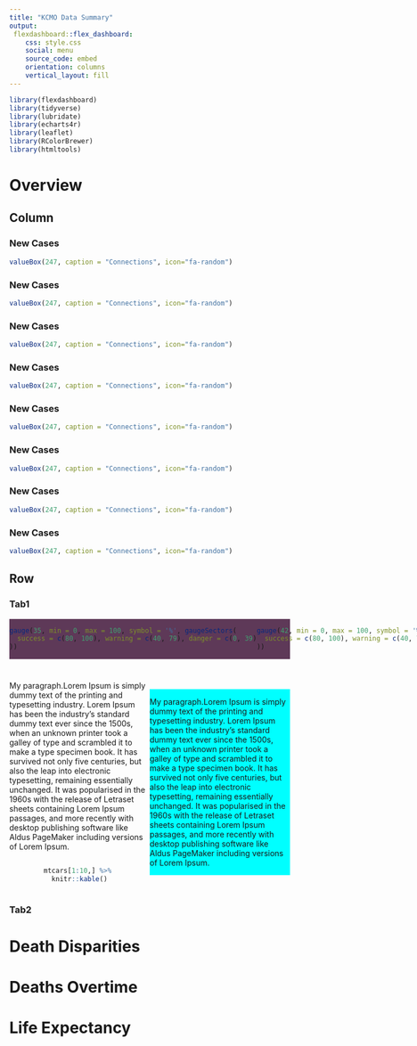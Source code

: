 ---
title: "KCMO Data Summary"
output: 
 flexdashboard::flex_dashboard:
    css: style.css
    social: menu
    source_code: embed
    orientation: columns
    vertical_layout: fill
---

```{r setup, include=FALSE}
library(flexdashboard)
library(tidyverse)
library(lubridate)
library(echarts4r)
library(leaflet)
library(RColorBrewer)
library(htmltools)

```


Overview { data-icon="fa fa-eye"}
==============================

Column {data-width=100}
-----------------------------------------------------------

### New Cases {.value-box}
```{r}
valueBox(247, caption = "Connections", icon="fa-random")
```

### New Cases {.value-box}
```{r}
valueBox(247, caption = "Connections", icon="fa-random")
```

### New Cases {.value-box}
```{r}
valueBox(247, caption = "Connections", icon="fa-random")
```

### New Cases {.value-box}
```{r}
valueBox(247, caption = "Connections", icon="fa-random")
```

### New Cases {.value-box}
```{r}
valueBox(247, caption = "Connections", icon="fa-random")
```

### New Cases {.value-box}
```{r}
valueBox(247, caption = "Connections", icon="fa-random")
```

### New Cases {.value-box}
```{r}
valueBox(247, caption = "Connections", icon="fa-random")
```

### New Cases {.value-box}
```{r}
valueBox(247, caption = "Connections", icon="fa-random")
```


Row {.tabset}
-----------------------------------------------------------------------

### Tab1

<div style='display:flex; flex-direction:row; justify-content:space-evenly; align-items:center; background:rgb(94, 57, 88)'>

<div>
```{r}

gauge(35, min = 0, max = 100, symbol = '%', gaugeSectors(
  success = c(80, 100), warning = c(40, 79), danger = c(0, 39)
))
```
</div>
<div>
```{r}

gauge(42, min = 0, max = 100, symbol = '%', gaugeSectors(
  success = c(80, 100), warning = c(40, 79), danger = c(0, 39)
))
```
</div>

<div>
```{r}

gauge(42, min = 0, max = 100, symbol = '%', gaugeSectors(
  success = c(80, 100), warning = c(40, 79), danger = c(0, 39)
))
```
</div>
<div>
```{r, results='asis'}
gauge(87, min = 0, max = 100, symbol = '%', gaugeSectors(
  success = c(80, 100), warning = c(40, 79), danger = c(0, 39)
))

```
</div>

</div>

<div style='display:flex; flex-direction:row; justify-content:space-evenly; align-items:center;  margin-top:25px'>

<div>
My paragraph.Lorem Ipsum is simply dummy text of the printing and typesetting industry. Lorem Ipsum has been the industry's standard dummy text ever since the 1500s, when an unknown printer took a galley of type and scrambled it to make a type specimen book. It has survived not only five centuries, but also the leap into electronic typesetting, remaining essentially unchanged. It was popularised in the 1960s with the release of Letraset sheets containing Lorem Ipsum passages, and more recently with desktop publishing software like Aldus PageMaker including versions of Lorem Ipsum.

<div style= 'display:flex; flex-direction:row; justify-content:space-evenly; align-items:center;margin-right=50px;'>
```{r}
mtcars[1:10,] %>% 
  knitr::kable()
```
</div>
</div>
<div style = 'background:aqua;'>
My paragraph.Lorem Ipsum is simply dummy text of the printing and typesetting industry. Lorem Ipsum has been the industry's standard dummy text ever since the 1500s, when an unknown printer took a galley of type and scrambled it to make a type specimen book. It has survived not only five centuries, but also the leap into electronic typesetting, remaining essentially unchanged. It was popularised in the 1960s with the release of Letraset sheets containing Lorem Ipsum passages, and more recently with desktop publishing software like Aldus PageMaker including versions of Lorem Ipsum.
</div>
</div>

### Tab2

Death Disparities{data-icon="fa fa-shield"}
===========================================







Deaths Overtime {data-icon="fa fa-heartbeat"}
============================================









Life Expectancy{data-icon="fa fa-plus-circle"}
==============================================


